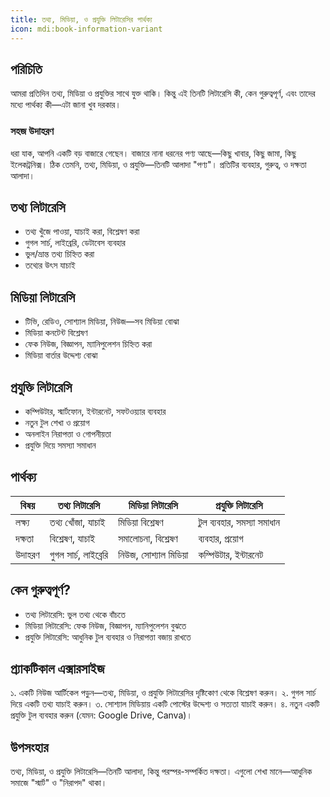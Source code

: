 ```yaml
---
title: তথ্য, মিডিয়া, ও প্রযুক্তি লিটারেসির পার্থক্য
icon: mdi:book-information-variant
---
```


## পরিচিতি

আমরা প্রতিদিন তথ্য, মিডিয়া ও প্রযুক্তির সাথে যুক্ত থাকি। কিন্তু এই তিনটি লিটারেসি কী, কেন গুরুত্বপূর্ণ, এবং তাদের মধ্যে পার্থক্য কী—এটা জানা খুব দরকার।

### সহজ উদাহরণ
ধরা যাক, আপনি একটি বড় বাজারে গেছেন। বাজারে নানা ধরনের পণ্য আছে—কিছু খাবার, কিছু জামা, কিছু ইলেকট্রনিক্স। ঠিক তেমনি, তথ্য, মিডিয়া, ও প্রযুক্তি—তিনটি আলাদা "পণ্য"। প্রতিটির ব্যবহার, গুরুত্ব, ও দক্ষতা আলাদা।

## তথ্য লিটারেসি

- তথ্য খুঁজে পাওয়া, যাচাই করা, বিশ্লেষণ করা
- গুগল সার্চ, লাইব্রেরি, ডেটাবেস ব্যবহার
- ভুল/ভ্রান্ত তথ্য চিহ্নিত করা
- তথ্যের উৎস যাচাই

## মিডিয়া লিটারেসি

- টিভি, রেডিও, সোশ্যাল মিডিয়া, নিউজ—সব মিডিয়া বোঝা
- মিডিয়া কনটেন্ট বিশ্লেষণ
- ফেক নিউজ, বিজ্ঞাপন, ম্যানিপুলেশন চিহ্নিত করা
- মিডিয়া বার্তার উদ্দেশ্য বোঝা

## প্রযুক্তি লিটারেসি

- কম্পিউটার, স্মার্টফোন, ইন্টারনেট, সফটওয়্যার ব্যবহার
- নতুন টুল শেখা ও প্রয়োগ
- অনলাইন নিরাপত্তা ও গোপনীয়তা
- প্রযুক্তি দিয়ে সমস্যা সমাধান

## পার্থক্য

| বিষয়         | তথ্য লিটারেসি         | মিডিয়া লিটারেসি         | প্রযুক্তি লিটারেসি         |
|--------------|-----------------------|-------------------------|----------------------------|
| লক্ষ্য        | তথ্য খোঁজা, যাচাই      | মিডিয়া বিশ্লেষণ          | টুল ব্যবহার, সমস্যা সমাধান  |
| দক্ষতা        | বিশ্লেষণ, যাচাই        | সমালোচনা, বিশ্লেষণ        | ব্যবহার, প্রয়োগ            |
| উদাহরণ        | গুগল সার্চ, লাইব্রেরি  | নিউজ, সোশ্যাল মিডিয়া      | কম্পিউটার, ইন্টারনেট       |

## কেন গুরুত্বপূর্ণ?

- তথ্য লিটারেসি: ভুল তথ্য থেকে বাঁচতে
- মিডিয়া লিটারেসি: ফেক নিউজ, বিজ্ঞাপন, ম্যানিপুলেশন বুঝতে
- প্রযুক্তি লিটারেসি: আধুনিক টুল ব্যবহার ও নিরাপত্তা বজায় রাখতে

## প্র্যাকটিকাল এক্সারসাইজ

১. একটি নিউজ আর্টিকেল পড়ুন—তথ্য, মিডিয়া, ও প্রযুক্তি লিটারেসির দৃষ্টিকোণ থেকে বিশ্লেষণ করুন।
২. গুগল সার্চ দিয়ে একটি তথ্য যাচাই করুন।
৩. সোশ্যাল মিডিয়ায় একটি পোস্টের উদ্দেশ্য ও সত্যতা যাচাই করুন।
৪. নতুন একটি প্রযুক্তি টুল ব্যবহার করুন (যেমন: Google Drive, Canva)।

## উপসংহার

তথ্য, মিডিয়া, ও প্রযুক্তি লিটারেসি—তিনটি আলাদা, কিন্তু পরস্পর-সম্পর্কিত দক্ষতা। এগুলো শেখা মানে—আধুনিক সমাজে "স্মার্ট" ও "নিরাপদ" থাকা।
